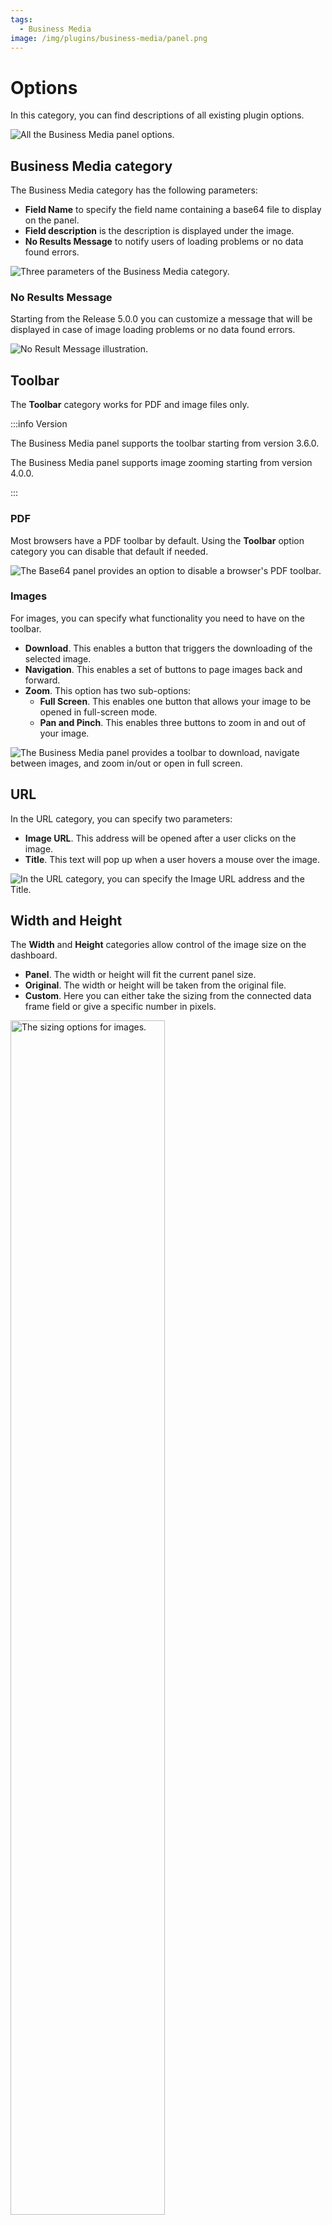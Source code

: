 ```yaml
---
tags:
  - Business Media
image: /img/plugins/business-media/panel.png
---
```



# Options

In this category, you can find descriptions of all existing plugin options.

<Image
  title="All the Business Media panel options."
  src="/img/plugins/business-media/options.png"
/>

## Business Media category

The Business Media category has the following parameters:

- **Field Name** to specify the field name containing a base64 file to display on the panel.
- **Field description** is the description is displayed under the image.
- **No Results Message** to notify users of loading problems or no data found errors.

<Image
  title="Three parameters of the Business Media category."
  src="/img/plugins/business-media/community.png"
/>

### No Results Message

Starting from the Release 5.0.0 you can customize a message that will be displayed in case of image loading problems or no data found errors.

<Image
  title="No Result Message illustration."
  src="/img/plugins/business-media/nothing.png"
/>

## Toolbar

The **Toolbar** category works for PDF and image files only.

:::info Version

The Business Media panel supports the toolbar starting from version 3.6.0.

The Business Media panel supports image zooming starting from version 4.0.0.

:::

### PDF

Most browsers have a PDF toolbar by default. Using the **Toolbar** option category you can disable that default if needed.

<Image
  title="The Base64 panel provides an option to disable a browser's PDF toolbar."
  src="/img/plugins/business-media/pdf.png"
/>

### Images

For images, you can specify what functionality you need to have on the toolbar.

- **Download**. This enables a button that triggers the downloading of the selected image.
- **Navigation**. This enables a set of buttons to page images back and forward.
- **Zoom**. This option has two sub-options:
  - **Full Screen**. This enables one button that allows your image to be opened in full-screen mode.
  - **Pan and Pinch**. This enables three buttons to zoom in and out of your image.

<Image
  title="The Business Media panel provides a toolbar to download, navigate between images, and zoom in/out or open in full screen."
  src="/img/plugins/business-media/zoom.png"
/>

## URL

In the URL category, you can specify two parameters:

- **Image URL**. This address will be opened after a user clicks on the image.
- **Title**. This text will pop up when a user hovers a mouse over the image.

<Image
  title="In the URL category, you can specify the Image URL address and the Title."
  src="/img/plugins/business-media/url.png"
/>

## Width and Height

The **Width** and **Height** categories allow control of the image size on the dashboard.

- **Panel**. The width or height will fit the current panel size.
- **Original**. The width or height will be taken from the original file.
- **Custom**. Here you can either take the sizing from the connected data frame field or give a specific number in pixels.

<Image
  title="The sizing options for images."
  src="/img/plugins/business-media/w-h.png"
  width="70%"
/>

## Image

In the **Image** category there is one drop-down parameter **Scale Algorithm** to specify how scaling of the image should be done. We have three options to choose from:

- **Auto**. A browser chooses the best available algorithm.
- **Crisp Edges**. The image is scaled with an algorithm that preserves contrast and edges in the image. Generally intended for images such as pixel art or line drawings, no blurring or color smoothing occurs.
- **Pixelated**. The image is scaled with the "nearest neighbor" or similar algorithm, preserving a "pixelated" look as the image changes in size.

:::info
The **Crisp Edges** option is not supported in all browsers: https://developer.mozilla.org/en-US/docs/Web/CSS/image-rendering
:::

<Image
  title="Difference between Auto and Pixelated Scale Algorithms."
  src="/img/blog/2023-10-29-image-panel-4.1.0/auto-pix.png"
/>

## Video/Audio

In the **Video/Audio** category, there are specific to these formats parameters:

- **Controls**. **Enabled** instructs the panel to display the video and audio controls.
- **Auto Play**. When **Enabled**, the video and audio automatically start playing without sound.
- **Infinity Play**. With **Enabled**, the file plays in an endless loop.

<Image
  title="Parameters for video and audio files."
  src="/img/plugins/business-media/video.png"
  width="70%"
/>
